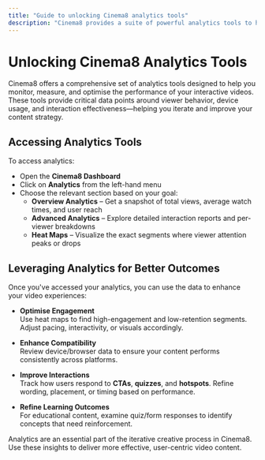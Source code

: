---
title: "Guide to unlocking Cinema8 analytics tools"
description: "Cinema8 provides a suite of powerful analytics tools to help you understand and optimise the performance of your videos. These tools give you deep insights into viewer engagement, interaction patterns, and content effectiveness, enabling you to refine your video strategy and achieve better results."
---

# Unlocking Cinema8 Analytics Tools

Cinema8 offers a comprehensive set of analytics tools designed to help you monitor, measure, and optimise the performance of your interactive videos. These tools provide critical data points around viewer behavior, device usage, and interaction effectiveness—helping you iterate and improve your content strategy.

## Accessing Analytics Tools

To access analytics:

- Open the **Cinema8 Dashboard**
- Click on **Analytics** from the left-hand menu
- Choose the relevant section based on your goal:
  - **Overview Analytics** – Get a snapshot of total views, average watch times, and user reach
  - **Advanced Analytics** – Explore detailed interaction reports and per-viewer breakdowns
  - **Heat Maps** – Visualize the exact segments where viewer attention peaks or drops

## Leveraging Analytics for Better Outcomes

Once you've accessed your analytics, you can use the data to enhance your video experiences:

- **Optimise Engagement**  
  Use heat maps to find high-engagement and low-retention segments. Adjust pacing, interactivity, or visuals accordingly.

- **Enhance Compatibility**  
  Review device/browser data to ensure your content performs consistently across platforms.

- **Improve Interactions**  
  Track how users respond to **CTAs**, **quizzes**, and **hotspots**. Refine wording, placement, or timing based on performance.

- **Refine Learning Outcomes**  
  For educational content, examine quiz/form responses to identify concepts that need reinforcement.

Analytics are an essential part of the iterative creative process in Cinema8. Use these insights to deliver more effective, user-centric video content.

